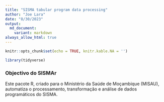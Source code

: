 ```yaml
---
title: "SISMA tabular program data processing"
author: "Joe Lara"
date: "8/30/2023"
output: 
  md_document:
    variant: markdown
always_allow_html: true
---
```


```r
knitr::opts_chunk$set(echo = TRUE, knitr.kable.NA = '')
```

```r
library(tidyverse)
```
### Objectivo do SISMAr

Este pacote R, criado para o Ministério da Saúde de Moçambique (MISAU), automatiza o processamento, transformação e análise de dados programáticos do SISMA.










